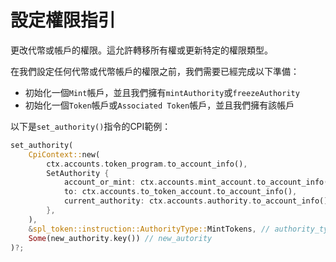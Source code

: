 
# 設定權限指引

更改代幣或帳戶的權限。這允許轉移所有權或更新特定的權限類型。

在我們設定任何代幣或代幣帳戶的權限之前，我們需要已經完成以下準備：
- 初始化一個`Mint`帳戶，並且我們擁有`mintAuthority`或`freezeAuthority`
- 初始化一個`Token`帳戶或`Associated Token`帳戶，並且我們擁有該帳戶

以下是`set_authority()`指令的CPI範例：

```rust
set_authority(
    CpiContext::new(
        ctx.accounts.token_program.to_account_info(),
        SetAuthority {
            account_or_mint: ctx.accounts.mint_account.to_account_info(),
            to: ctx.accounts.to_token_account.to_account_info(),
            current_authority: ctx.accounts.authority.to_account_info(),
        },
    ),
    &spl_token::instruction::AuthorityType::MintTokens, // authority_type
    Some(new_authority.key()) // new_autority
)?;
```